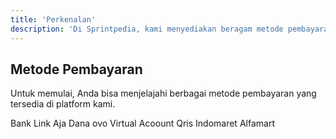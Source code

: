 ```yaml
---
title: 'Perkenalan'
description: 'Di Sprintpedia, kami menyediakan beragam metode pembayaran online yang dirancang untuk mempermudah dan mempercepat proses transaksi Anda.'
---
```


## Metode Pembayaran
Untuk memulai, Anda bisa menjelajahi berbagai metode pembayaran yang tersedia di platform kami.

<CardGroup cols={2}>
  <Card title="bank" icon="building-columns" href="/deposit/bank">
    Bank
  </Card>
  <Card title="link-aja" icon="link-simple" href="/deposit/link-aja">
    Link Aja
  </Card>
  <Card title="dana" icon="money-bill-wave" href="/deposit/dana">
    Dana
  </Card>
  <Card title="ovo" icon="circle-v" href="/deposit/ovo">
    ovo
  </Card>
  <Card title="virtual-account" icon="building-columns" href="/deposit/virtual-account">
    Virtual Acoount
  </Card>
  <Card title="qris" icon="qrcode" href="/deposit/qris">
    Qris
  </Card>
  <Card title="indomaret" icon="building-un" href="/deposit/indomaret">
    Indomaret
  </Card>
  <Card title="alfamart" icon="building-ngo" href="/deposit/alfamart">
    Alfamart
  </Card>
</CardGroup>

